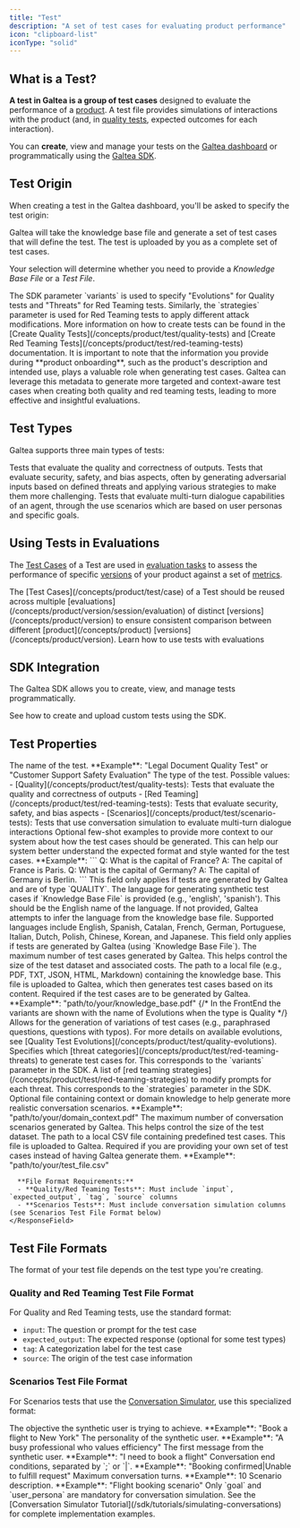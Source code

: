 ```yaml
---
title: "Test"
description: "A set of test cases for evaluating product performance"
icon: "clipboard-list"
iconType: "solid"
---
```



## What is a Test?

**A test in Galtea is a group of test cases** designed to evaluate the performance of a [product](/concepts/product). A test file provides simulations of interactions with the product (and, in [quality tests](/concepts/product/test/quality-tests), expected outcomes for each interaction).

You can **create**, view and manage your tests on the [Galtea dashboard](https://platform.galtea.ai/) or programmatically using the [Galtea SDK](/sdk/api/test/service).

## Test Origin

When creating a test in the Galtea dashboard, you'll be asked to specify the test origin:

<CardGroup cols={2}>
  <Card title="Generated" icon="wand-magic-sparkles">
    Galtea will take the knowledge base file and generate a set of test cases that will define the test.
  </Card>
  <Card title="Uploaded" icon="file-arrow-up">
    The test is uploaded by you as a complete set of test cases.
  </Card>
</CardGroup>

Your selection will determine whether you need to provide a *Knowledge Base File* or a *Test File*.

<Info>
  The SDK parameter `variants` is used to specify "Evolutions" for Quality tests and "Threats" for Red Teaming tests. Similarly, the `strategies` parameter is used for Red Teaming tests to apply different attack modifications.
</Info>

<Info>
  More information on how to create tests can be found in the [Create Quality Tests](/concepts/product/test/quality-tests) and [Create Red Teaming Tests](/concepts/product/test/red-teaming-tests) documentation.
</Info>

<Note>
  It is important to note that the information you provide during **product onboarding**, such as the product's description and intended use, plays a valuable role when generating test cases. Galtea can leverage this metadata to generate more targeted and context-aware test cases when creating both quality and red teaming tests, leading to more effective and insightful evaluations.
</Note>

## Test Types

Galtea supports three main types of tests:

<CardGroup cols={3}>
  <Card title="Quality Tests" icon="star" href="/concepts/product/test/quality-tests">
    Tests that evaluate the quality and correctness of outputs.
  </Card>
  <Card title="Red Teaming Tests" icon="shield-halved" href="/concepts/product/test/red-teaming-tests">
    Tests that evaluate security, safety, and bias aspects, often by generating adversarial inputs based on defined threats and applying various strategies to make them more challenging.
  </Card>
  <Card title="Scenario Based Tests" icon="user-group" href="/concepts/product/test/scenario-tests">
    Tests that evaluate multi-turn dialogue capabilities of an agent, through the use scenarios which are based on user personas and specific goals.
  </Card>
</CardGroup>

## Using Tests in Evaluations

The [Test Cases](/concepts/product/test/case) of a Test are used in [evaluation tasks](/concepts/product/version/session/evaluation/task) to assess the performance of specific [versions](/concepts/product/version) of your product against a set of [metrics](/concepts/metric-type).

<Warning>
  The [Test Cases](/concepts/product/test/case) of a Test should be reused across multiple [evaluations](/concepts/product/version/session/evaluation) of distinct [versions](/concepts/product/version) to ensure consistent comparison between different [product](/concepts/product) [versions](/concepts/product/version).
</Warning>

<Card title="Using Tests in Evaluations" icon="badge-check" iconType="solid" href="/concepts/product/version/session/evaluation">
  Learn how to use tests with evaluations
</Card>

## SDK Integration

The Galtea SDK allows you to create, view, and manage tests programmatically.

<CardGroup cols={2}>
  <SDKTestServiceCard />
  <Card title="Create a Custom Test" icon="clipboard-list" href="/sdk/tutorials/create-test">
    See how to create and upload custom tests using the SDK.
  </Card>
</CardGroup>

## Test Properties

<ResponseField name="Test Name" type="Text" required>
  The name of the test. **Example**: "Legal Document Quality Test" or "Customer Support Safety Evaluation"
</ResponseField>

<ResponseField name="Type" type="Enum" required>
  The type of the test. 
  Possible values:
  - [Quality](/concepts/product/test/quality-tests): Tests that evaluate the quality and correctness of outputs
  - [Red Teaming](/concepts/product/test/red-teaming-tests): Tests that evaluate security, safety, and bias aspects
  - [Scenarios](/concepts/product/test/scenario-tests): Tests that use conversation simulation to evaluate multi-turn dialogue interactions
</ResponseField>

<Tabs>
  <Tab title="Generated">
    <ResponseField name="Few Shot Examples" type="Text">
      Optional few-shot examples to provide more context to our system about how the test cases should be generated. This can help our system better understand the expected format and style wanted for the test cases.
      **Example**: 
      ```
      Q: What is the capital of France?
      A: The capital of France is Paris.
      Q: What is the capital of Germany?
      A: The capital of Germany is Berlin.
      ```
      <Note>This field only applies if tests are generated by Galtea and are of type `QUALITY`.</Note>
    </ResponseField>
    <ResponseField name="Language" type="Text">
      The language for generating synthetic test cases if `Knowledge Base File` is provided (e.g., 'english', 'spanish'). This should be the English name of the language. If not provided, Galtea attempts to infer the language from the knowledge base file. Supported languages include English, Spanish, Catalan, French, German, Portuguese, Italian, Dutch, Polish, Chinese, Korean, and Japanese.
      <Note>This field only applies if tests are generated by Galtea (using `Knowledge Base File`).</Note>
    </ResponseField>
    <ResponseField name="Max Test Cases" type="Number">
      The maximum number of test cases generated by Galtea. This helps control the size of the test dataset and associated costs.
    </ResponseField>
    <Tabs>
      <Tab title="Quality">
        <ResponseField name="Knowledge Base File" type="File" required>
          The path to a local file (e.g., PDF, TXT, JSON, HTML, Markdown) containing the knowledge base. This file is uploaded to Galtea, which then generates test cases based on its content. Required if the test cases are to be generated by Galtea. **Example**: "path/to/your/knowledge_base.pdf"
        </ResponseField>
        <ResponseField name="Evolutions" type="List[Enum]">
        {/* In the FrontEnd the variants are shown with the name of Evolutions when the type is Quality */}
          Allows for the generation of variations of test cases (e.g., paraphrased questions, questions with typos). For more details on available evolutions, see [Quality Test Evolutions](/concepts/product/test/quality-evolutions).
        </ResponseField>
      </Tab>
      <Tab title="Red Teaming">
        <ResponseField name="Threats" type="List[Enum]" required>
          Specifies which [threat categories](/concepts/product/test/red-teaming-threats) to generate test cases for. This corresponds to the `variants` parameter in the SDK.
        </ResponseField>
        <ResponseField name="Strategies" type="List[Enum]">
          A list of [red teaming strategies](/concepts/product/test/red-teaming-strategies) to modify prompts for each threat. This corresponds to the `strategies` parameter in the SDK.
        </ResponseField>
      </Tab>
      <Tab title="Scenarios">
        <ResponseField name="Knowledge Base File" type="File" optional>
          Optional file containing context or domain knowledge to help generate more realistic conversation scenarios. **Example**: "path/to/your/domain_context.pdf"
        </ResponseField>
        <ResponseField name="Max Test Cases" type="Number">
          The maximum number of conversation scenarios generated by Galtea. This helps control the size of the test dataset.
        </ResponseField>
      </Tab>
    </Tabs>

  </Tab>
  <Tab title="Uploaded">
    <ResponseField name="Test File" type="File" required>
      The path to a local CSV file containing predefined test cases. This file is uploaded to Galtea. Required if you are providing your own set of test cases instead of having Galtea generate them. **Example**: "path/to/your/test_file.csv"
      
      **File Format Requirements:**
      - **Quality/Red Teaming Tests**: Must include `input`, `expected_output`, `tag`, `source` columns
      - **Scenarios Tests**: Must include conversation simulation columns (see Scenarios Test File Format below)
    </ResponseField>
  </Tab>
</Tabs>

## Test File Formats

The format of your test file depends on the test type you're creating.

### Quality and Red Teaming Test File Format

For Quality and Red Teaming tests, use the standard format:
- `input`: The question or prompt for the test case
- `expected_output`: The expected response (optional for some test types)  
- `tag`: A categorization label for the test case
- `source`: The origin of the test case information

### Scenarios Test File Format

For Scenarios tests that use the [Conversation Simulator](/concepts/conversation-simulator), use this specialized format:

<ResponseField name="goal" type="Text" required>
  The objective the synthetic user is trying to achieve. **Example**: "Book a flight to New York"
</ResponseField>

<ResponseField name="user_persona" type="Text" required>
  The personality of the synthetic user. **Example**: "A busy professional who values efficiency"
</ResponseField>

<ResponseField name="initial_prompt" type="Text" optional>
  The first message from the synthetic user. **Example**: "I need to book a flight"
</ResponseField>

<ResponseField name="stopping_criterias" type="Text" optional>
  Conversation end conditions, separated by `;` or `|`. **Example**: "Booking confirmed|Unable to fulfill request"
</ResponseField>

<ResponseField name="max_iterations" type="Number" optional>
  Maximum conversation turns. **Example**: 10
</ResponseField>

<ResponseField name="scenario" type="Text" optional>  
  Scenario description. **Example**: "Flight booking scenario"
</ResponseField>

<Note>
  Only `goal` and `user_persona` are mandatory for conversation simulation. See the [Conversation Simulator Tutorial](/sdk/tutorials/simulating-conversations) for complete implementation examples.
</Note>